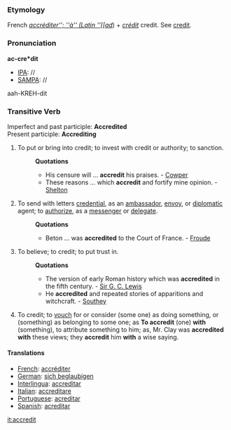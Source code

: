 ===Etymology===
French ''[[accréditer''; ''à'' (Latin ''[[ad]]'') + ''[[crédit]]'' credit. See [[credit]].
===Pronunciation===
'''ac-cre*dit'''
*[[IPA]]: //
*[[SAMPA]]: //
aah-KREH-dit
===Transitive Verb===
Imperfect and past participle: '''Accredited'''<br>
Present participle: '''Accrediting''' 
#To put or bring into credit; to invest with credit or authority; to sanction.
#:'''Quotations'''
#:*His censure will ... '''accredit''' his praises. - [[Cowper]]
#:*These reasons ... which '''accredit''' and fortify mine opinion. - [[Shelton]]
#To send with letters [[credential]], as an [[ambassador]], [[envoy]], or [[diplomatic]] agent; to [[authorize]], as a [[messenger]] or [[delegate]].
#:'''Quotations'''
#:*Beton ... was '''accredited''' to the Court of France. - [[Froude]]
#To believe; to credit; to put trust in.
#:'''Quotations'''
#:*The version of early Roman history which was '''accredited''' in the fifth century. - [[Sir G. C. Lewis]]
#:*He '''accredited''' and repeated stories of apparitions and witchcraft. - [[Southey]]
#To credit; to [[vouch]] for or consider (some one) as doing something, or (something) as belonging to some one; as '''To accredit''' (one) '''with''' (something), to attribute something to him; as, Mr. Clay was '''accredited with''' these views; they '''accredit''' him '''with''' a wise saying.
====Translations====
*[[French]]: [[accréditer]]
*[[German]]: [[sich beglaubigen]]
*[[Interlingua]]: [[accreditar]]
*[[Italian]]: [[accreditare]]
*[[Portuguese]]: [[acreditar]]
*[[Spanish]]: [[acreditar]]

[[it:accredit]]